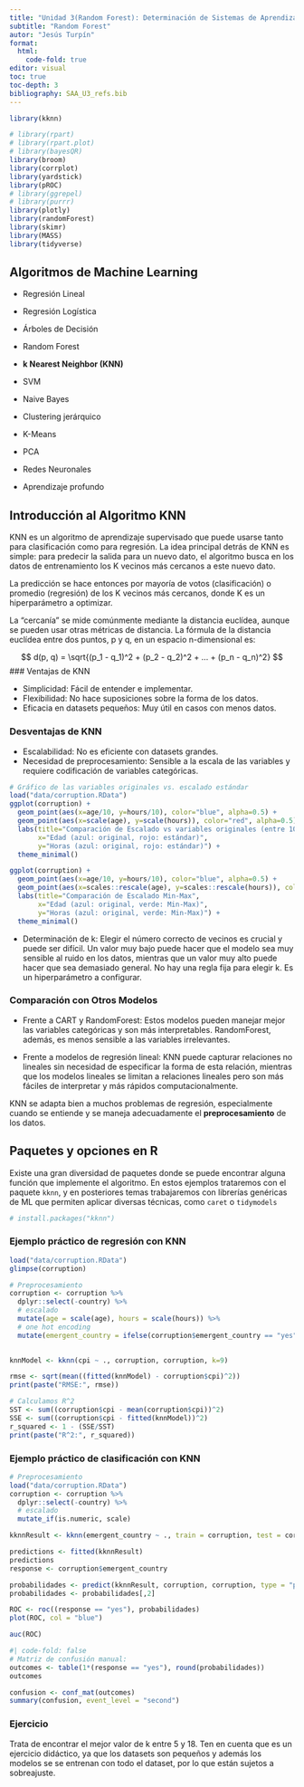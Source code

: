 ---
title: "Unidad 3(Random Forest): Determinación de Sistemas de Aprendizaje automático"
subtitle: "Random Forest"
autor: "Jesús Turpín"
format:
  html:
    code-fold: true
editor: visual
toc: true
toc-depth: 3
bibliography: SAA_U3_refs.bib
---

```{r warning=FALSE, message=FALSE}
library(kknn)

# library(rpart)
# library(rpart.plot)
# library(bayesQR)
library(broom)
library(corrplot)
library(yardstick)
library(pROC)
# library(ggrepel)
# library(purrr)
library(plotly)
library(randomForest)
library(skimr)
library(MASS)
library(tidyverse)
```

## Algoritmos de Machine Learning

-   Regresión Lineal

-   Regresión Logística

-   Árboles de Decisión

-   Random Forest

-   **k Nearest Neighbor (KNN)**

-   SVM

-   Naive Bayes

-   Clustering jerárquico

-   K-Means

-   PCA

-   Redes Neuronales

-   Aprendizaje profundo

## Introducción al Algoritmo KNN

KNN es un algoritmo de aprendizaje supervisado que puede usarse tanto para clasificación como para regresión. La idea principal detrás de KNN es simple: para predecir la salida para un nuevo dato, el algoritmo busca en los datos de entrenamiento los K vecinos más cercanos a este nuevo dato.

La predicción se hace entonces por mayoría de votos (clasificación) o promedio (regresión) de los K vecinos más cercanos, donde K es un hiperparámetro a optimizar.

La "cercanía" se mide comúnmente mediante la distancia euclídea, aunque se pueden usar otras métricas de distancia. La fórmula de la distancia euclídea entre dos puntos, p y q, en un espacio n-dimensional es:

$$ d(p, q) = \sqrt{(p_1 - q_1)^2 + (p_2 - q_2)^2 +  ... + (p_n - q_n)^2} $$ \### Ventajas de KNN

-   Simplicidad: Fácil de entender e implementar.
-   Flexibilidad: No hace suposiciones sobre la forma de los datos.
-   Eficacia en datasets pequeños: Muy útil en casos con menos datos.

### Desventajas de KNN

-   Escalabilidad: No es eficiente con datasets grandes.
-   Necesidad de preprocesamiento: Sensible a la escala de las variables y requiere codificación de variables categóricas.


```{r}
# Gráfico de las variables originales vs. escalado estándar
load("data/corruption.RData")
ggplot(corruption) +
  geom_point(aes(x=age/10, y=hours/10), color="blue", alpha=0.5) +
  geom_point(aes(x=scale(age), y=scale(hours)), color="red", alpha=0.5) +
  labs(title="Comparación de Escalado vs variables originales (entre 10)",
       x="Edad (azul: original, rojo: estándar)",
       y="Horas (azul: original, rojo: estándar)") +
  theme_minimal()
```

```{r}
ggplot(corruption) +
  geom_point(aes(x=age/10, y=hours/10), color="blue", alpha=0.5) +
  geom_point(aes(x=scales::rescale(age), y=scales::rescale(hours)), color="green", alpha=0.5) +
  labs(title="Comparación de Escalado Min-Max",
       x="Edad (azul: original, verde: Min-Max)",
       y="Horas (azul: original, verde: Min-Max)") +
  theme_minimal()

```

-   Determinación de k: Elegir el número correcto de vecinos es crucial y puede ser difícil. Un valor muy bajo puede hacer que el modelo sea muy sensible al ruido en los datos, mientras que un valor muy alto puede hacer que sea demasiado general. No hay una regla fija para elegir k. Es un hiperparámetro a configurar.

### Comparación con Otros Modelos

-   Frente a CART y RandomForest: Estos modelos pueden manejar mejor las variables categóricas y son más interpretables. RandomForest, además, es menos sensible a las variables irrelevantes.

-   Frente a modelos de regresión lineal: KNN puede capturar relaciones no lineales sin necesidad de especificar la forma de esta relación, mientras que los modelos lineales se limitan a relaciones lineales pero son más fáciles de interpretar y más rápidos computacionalmente.

KNN se adapta bien a muchos problemas de regresión, especialmente cuando se entiende y se maneja adecuadamente el **preprocesamiento** de los datos.

## Paquetes y opciones en R

Existe una gran diversidad de paquetes donde se puede encontrar alguna función que implemente el algoritmo. En estos ejemplos trataremos con el paquete `kknn`, y en posteriores temas trabajaremos con librerías genéricas de ML que permiten aplicar diversas técnicas, como `caret` o `tidymodels`

```{r}
# install.packages("kknn")
```

### Ejemplo práctico de regresión con KNN

```{r}
load("data/corruption.RData")
glimpse(corruption)
```

```{r}
# Preprocesamiento
corruption <- corruption %>%
  dplyr::select(-country) %>%
  # escalado
  mutate(age = scale(age), hours = scale(hours)) %>%
  # one hot encoding
  mutate(emergent_country = ifelse(corruption$emergent_country == "yes", 1, 0)) 
  
```

```{r}
knnModel <- kknn(cpi ~ ., corruption, corruption, k=9)
```

```{r}
rmse <- sqrt(mean((fitted(knnModel) - corruption$cpi)^2))
print(paste("RMSE:", rmse))
```

```{r}
# Calculamos R^2
SST <- sum((corruption$cpi - mean(corruption$cpi))^2)
SSE <- sum((corruption$cpi - fitted(knnModel))^2)
r_squared <- 1 - (SSE/SST)
print(paste("R^2:", r_squared))
```

### Ejemplo práctico de clasificación con KNN

```{r}
# Preprocesamiento
load("data/corruption.RData")
corruption <- corruption %>%
  dplyr::select(-country) %>%
  # escalado
  mutate_if(is.numeric, scale) 
```

```{r}
kknnResult <- kknn(emergent_country ~ ., train = corruption, test = corruption, k = 9, distance = 1, kernel = "optimal")
```

```{r}
predictions <- fitted(kknnResult)
predictions
response <- corruption$emergent_country
```

```{r}
probabilidades <- predict(kknnResult, corruption, corruption, type = "prob")
probabilidades <- probabilidades[,2]
```

```{r}
ROC <- roc((response == "yes"), probabilidades)
plot(ROC, col = "blue")
```

```{r}
auc(ROC)
```

```{r}
#| code-fold: false
# Matriz de confusión manual:
outcomes <- table(1*(response == "yes"), round(probabilidades))
outcomes
```

```{r}
confusion <- conf_mat(outcomes)
summary(confusion, event_level = "second")
```

### Ejercicio

Trata de encontrar el mejor valor de k entre 5 y 18. Ten en cuenta que es un ejercicio didáctico, ya que los datasets son pequeños y además los modelos se se entrenan con todo el dataset, por lo que están sujetos a sobreajuste.
